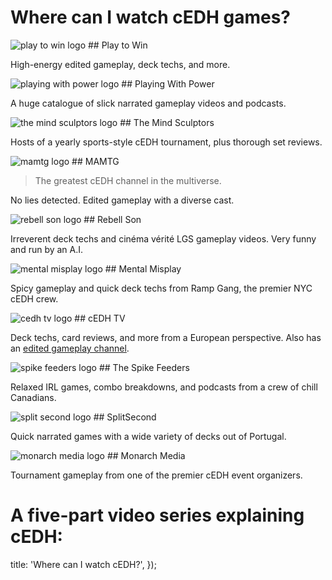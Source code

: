 
# Where can I watch cEDH games?

<WatchCedhLayout>

<WatchCedhCard href="https://www.youtube.com/c/PlaytoWinMTG">

<Image src={playToWinLogo} alt="play to win logo" />
## Play to Win

High-energy edited gameplay, deck techs, and more.

</WatchCedhCard>

<WatchCedhCard href="https://www.youtube.com/c/PlayingWithPowerMTG">

<Image src={playingWithPowerLogo} alt="playing with power logo" />
## Playing With Power

A huge catalogue of slick narrated gameplay videos and podcasts.

</WatchCedhCard>

<WatchCedhCard href="https://www.youtube.com/c/TheMindSculptors">

<Image src={theMindSculptorsLogo} alt="the mind sculptors logo" />
## The Mind Sculptors

Hosts of a yearly sports-style cEDH tournament, plus thorough set reviews.

</WatchCedhCard>

<WatchCedhCard href="https://www.youtube.com/channel/UCxOdCaymEUmlWsVfBH_O7ZQ">

<Image src={mamtgLogo} alt="mamtg logo" />
## MAMTG

> The greatest cEDH channel in the multiverse.

No lies detected. Edited gameplay with a diverse cast.

</WatchCedhCard>

<WatchCedhCard href="https://www.youtube.com/c/rebellson">

<Image src={rebellSon} alt="rebell son logo" />
## Rebell Son

Irreverent deck techs and cinéma vérité LGS gameplay videos. Very funny and run
by an A.I.

</WatchCedhCard>

<WatchCedhCard href="https://www.youtube.com/c/MentalMisplay">

<Image src={mentalMisplayLogo} alt="mental misplay logo" />
## Mental Misplay

Spicy gameplay and quick deck techs from Ramp Gang, the premier NYC cEDH crew.

</WatchCedhCard>

<WatchCedhCard href="https://www.youtube.com/channel/UCzt3cj_wzuNp4yRP9ZEBAmg">

<Image src={cedhTvLogo} alt="cedh tv logo" />
## cEDH TV

Deck techs, card reviews, and more from a European perspective. Also has an
[edited gameplay channel](https://www.youtube.com/channel/UCgT4VwMZezEV85PGZIvadoQ).

</WatchCedhCard>

<WatchCedhCard href="https://www.youtube.com/channel/UCGh7-4mDFssqhu_UpOwRzIA">

<Image src={spikeFeedersLogo} alt="spike feeders logo" />
## The Spike Feeders

Relaxed IRL games, combo breakdowns, and podcasts from a crew of chill
Canadians.

</WatchCedhCard>

<WatchCedhCard href="https://www.youtube.com/c/SplitSecond">

<Image src={splitSecondLogo} alt="split second logo" />
## SplitSecond

Quick narrated games with a wide variety of decks out of Portugal.

</WatchCedhCard>

<WatchCedhCard href="https://www.youtube.com/channel/UCE5ysuTXyfl0tu1303tZJGQ">

<Image src={monarchMediaLogo} alt="monarch media logo" />
## Monarch Media

Tournament gameplay from one of the premier cEDH event organizers.

</WatchCedhCard>

</WatchCedhLayout>

# A five-part video series explaining cEDH:

<YouTubeEmbed src="https://www.youtube.com/embed/FwJyb8vk--4" />

  title: 'Where can I watch cEDH?',
});

